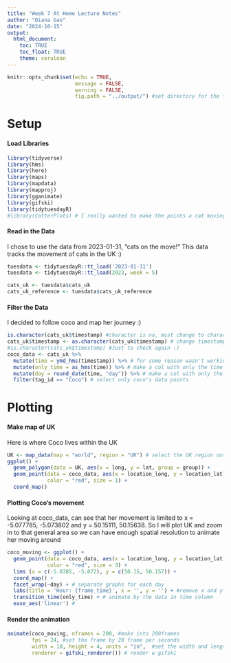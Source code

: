 ```yaml
---
title: "Week 7 At Home Lecture Notes"
author: "Diana Gao"
date: "2024-10-15"
output: 
  html_document:
    toc: TRUE
    toc_float: TRUE
    theme: cerulean
---
```


```r
knitr::opts_chunk$set(echo = TRUE, 
                      message = FALSE, 
                      warning = FALSE, 
                      fig.path = "../output/") #set directory for the figures to go in to
```

# Setup

#### Load Libraries

```r
library(tidyverse)
library(hms)
library(here)
library(maps)
library(mapdata)
library(mapproj)
library(gganimate)
library(gifski)
library(tidytuesdayR)
#library(CatterPlots) # I really wanted to make the points a cat moving around but couldnt figure it out lol
```

#### Read in the Data
I chose to use the data from 2023-01-31, "cats on the move!" This data tracks the movement of cats in the UK :)

```r
tuesdata <- tidytuesdayR::tt_load('2023-01-31')
tuesdata <- tidytuesdayR::tt_load(2023, week = 5)

cats_uk <- tuesdata$cats_uk
cats_uk_reference <- tuesdata$cats_uk_reference
```
#### Filter the Data
I decided to follow coco and map her journey :)
```r
is.character(cats_uk$timestamp) #character is no, must change to character
cats_uk$timestamp <- as.character(cats_uk$timestamp) # change timestamp to character
#is.character(cats_uk$timestamp) #Just to check again :)
coco_data <- cats_uk %>%
  mutate(time = ymd_hms(timestamp)) %>% # for some reason wasn't working when I named column timestamp?? so I just made new column named time
  mutate(only_time = as_hms(time)) %>% # make a col with only the time
  mutate(day = round_date(time, "day")) %>% # make a col with only the date
  filter(tag_id == "Coco") # select only coco's data points

```

# Plotting

#### Make map of UK
Here is where Coco lives within the UK 
```r
UK <- map_data(map = "world", region = "UK") # select the UK region out of the world map, unfortunately subregion is only based on landmasses ^^'
ggplot() + 
  geom_polygon(data = UK, aes(x = long, y = lat, group = group)) +
  geom_point(data = coco_data, aes(x = location_long, y = location_lat), 
             color = "red", size = 1) +
  coord_map()
```

#### Plotting Coco's movement
Looking at coco_data, can see that her movement is limited to x = -5.077785, -5.073802 and y = 50.15111, 50.15638. So I will plot UK and zoom in to that general area so we can have enough spatial resolution to animate her moving around
```r
coco_moving <- ggplot() + 
  geom_point(data = coco_data, aes(x = location_long, y = location_lat), 
             color = "red", size = 3) +
  lims (x = c(-5.0785, -5.072), y = c(50.15, 50.157)) +
  coord_map() +
  facet_wrap(~day) + # separate graphs for each day
  labs(title = 'Hour: {frame_time}', x = '', y = '') + #remove x and y axes and set title for each
  transition_time(only_time) + # animate by the data in time column
  ease_aes('linear') # 
```
#### Render the animation
```r
animate(coco_moving, nframes = 200, #make into 200frames
        fps = 24, #set the frame by 20 frame per seconds
        width = 10, height = 4, units = "in",  #set the width and length of the frames using px
        renderer = gifski_renderer()) # render w gifski

```


